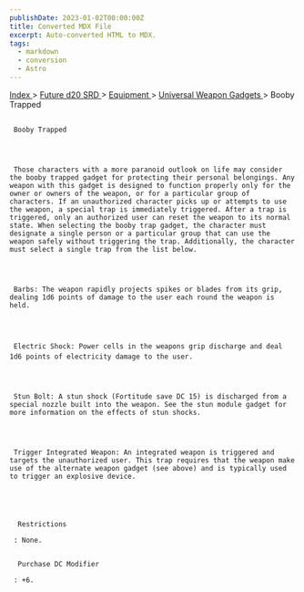 ```yaml
---
publishDate: 2023-01-02T00:00:00Z
title: Converted MDX File
excerpt: Auto-converted HTML to MDX.
tags:
  - markdown
  - conversion
  - Astro
---
```


[
Index
](-index) >
[
Future d20 SRD
](future-d20-srd-index) >
[
Equipment
](future-d20-srd-equipment-index) >
[
Universal Weapon Gadgets
](future-d20-srd-equipment-gadgets-universal-weapons-index) > Booby Trapped

##

     Booby Trapped




     Those characters with a more paranoid outlook on life may consider the booby trapped gadget for protecting their personal belongings. Any weapon with this gadget is designed to function properly only for the owner or owners of the weapon, or for a particular group of characters. If an unauthorized character picks up or attempts to use the weapon, a special trap is immediately triggered. After a trap is triggered, only an authorized user can reset the weapon to its normal state. When selecting the booby trap gadget, the character must designate a single person or a particular group that can use the weapon safely without triggering the trap. Additionally, the character must select a single trap from the list below.




     Barbs: The weapon rapidly projects spikes or blades from its grip, dealing 1d6 points of damage to the user each round the weapon is held.




     Electric Shock: Power cells in the weapons grip discharge and deal 1d6 points of electricity damage to the user.




     Stun Bolt: A stun shock (Fortitude save DC 15) is discharged from a special nozzle built into the weapon. See the stun module gadget for more information on the effects of stun shocks.




     Trigger Integrated Weapon: An integrated weapon is triggered and targets the unauthorized user. This trap requires that the weapon make use of the alternate weapon gadget (see above) and is typically used to trigger an explosive device.





      Restrictions

     : None.


      Purchase DC Modifier

     : +6.
